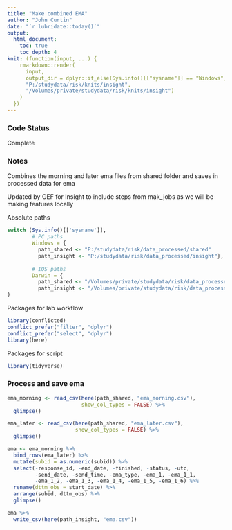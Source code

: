```yaml
---
title: "Make combined EMA"
author: "John Curtin"
date: "`r lubridate::today()`"
output: 
  html_document:
    toc: true 
    toc_depth: 4
knit: (function(input, ...) {
    rmarkdown::render(
      input,
      output_dir = dplyr::if_else(Sys.info()[["sysname"]] == "Windows",
      "P:/studydata/risk/knits/insight", 
      "/Volumes/private/studydata/risk/knits/insight")
    )
  })
---
```


### Code Status

Complete

### Notes

Combines the morning and later ema files from shared folder and saves in processed data
for ema

Updated by GEF for Insight to include steps from mak_jobs as we will be making features locally

Absolute paths
```r
switch (Sys.info()[['sysname']],
        # PC paths
        Windows = {
          path_shared <- "P:/studydata/risk/data_processed/shared"
          path_insight <- "P:/studydata/risk/data_processed/insight"},
        
        # IOS paths
        Darwin = {
          path_shared <- "/Volumes/private/studydata/risk/data_processed/shared"
          path_insight <- "/Volumes/private/studydata/risk/data_processed/insight"}
)
```

Packages for lab workflow 
```r
library(conflicted) 
conflict_prefer("filter", "dplyr")
conflict_prefer("select", "dplyr")
library(here) 
```


Packages for script
```r
library(tidyverse)
```


### Process and save ema
```r
ema_morning <- read_csv(here(path_shared, "ema_morning.csv"), 
                        show_col_types = FALSE) %>% 
  glimpse()

ema_later <- read_csv(here(path_shared, "ema_later.csv"), 
                      show_col_types = FALSE) %>% 
  glimpse()
```

```r
ema <- ema_morning %>% 
  bind_rows(ema_later) %>% 
  mutate(subid = as.numeric(subid)) %>% 
  select(-response_id, -end_date, -finished, -status, -utc, 
         -send_date, -send_time, -ema_type, -ema_1, -ema_1_1, 
         -ema_1_2, -ema_1_3, -ema_1_4, -ema_1_5, -ema_1_6) %>% 
  rename(dttm_obs = start_date) %>% 
  arrange(subid, dttm_obs) %>% 
  glimpse()
```


```r
ema %>% 
  write_csv(here(path_insight, "ema.csv"))
```
